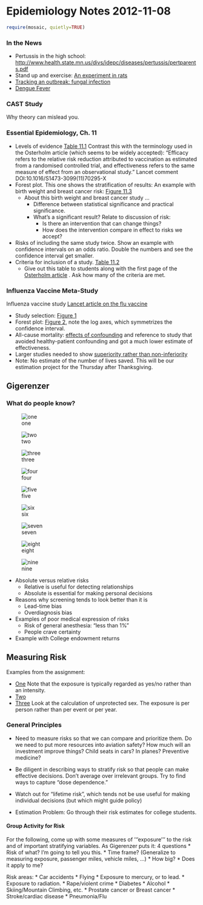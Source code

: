 Epidemiology Notes 2012-11-08
=====================
```r
require(mosaic, quietly=TRUE)
```

### In the News

* Pertussis in the high school: <http://www.health.state.mn.us/divs/idepc/diseases/pertussis/pertparents.pdf>
* Stand up and exercise: [An experiment in rats](http://well.blogs.nytimes.com/2012/11/07/can-exercise-protect-the-brain-from-fatty-foods/?ref=health)
* [Tracking an outbreak: fungal infection](http://www.nytimes.com/2012/11/06/health/doctors-chased-clues-to-identify-meningitis-outbreak.html?ref=health)
* [Dengue Fever](http://www.nytimes.com/2012/11/07/world/asia/alarm-over-indias-dengue-fever-epidemic.html?ref=health&_r=0)

### CAST Study

Why theory can mislead you.

### Essential Epidemiology, Ch. 11

* Levels of evidence [Table 11.1](../Public/Figures/EE-Table-11-1.png)  Contrast this with the terminology used in the Osterholm article (which seems to be widely accepted): "Efficacy refers to the relative risk reduction attributed to vaccination as estimated from a randomised controlled trial, and effectiveness refers to the same measure of effect from an observational study." Lancet comment DOI:10.1016/S1473-3099(11)70295-X
* Forest plot.  This one shows the stratification of results: An example with birth weight and breast cancer risk: [Figure 11.3](../Public/Figures/EE-Figure-11-3.png)
    * About this birth weight and breast cancer study ...
        * Difference between statistical significance and practical significance.
        * What's a significant result?  Relate to discussion of risk:
            * Is there an intervention that can change things?
            * How does the intervention compare in effect to risks we accept?
* Risks of including the same study twice.  Show an example with confidence intervals on an odds ratio.  Double the numbers and see the confidence interval get smaller.
* Criteria for inclusion of a study. [Table 11.2](../Public/Figures/EE-Table-11-2.png) 
    * Give out this table to students along with the first page of the [Osterholm article](https://moodle.macalester.edu/file.php/350/Readings/flu.pdf) .  Ask how many of the criteria are met.

### Influenza Vaccine Meta-Study

Influenza vaccine study [Lancet article on the flu vaccine](https://moodle.macalester.edu/mod/resource/view.php?id=15256)

* Study selection: [Figure 1](../Public/Figures/Osterholm-Lancet-Fig-1.png) 
* Forest plot: [Figure 2](../Public/Figures/Osterholm-Lancet-Fig-2.png), note the log axes, which symmetrizes the confidence interval.
* All-cause mortality: [effects of confounding](../Public/Figures/Osterholm-Lancet-Quote-1.pdf)  and reference to study that avoided healthy-patient confounding and got a much lower estimate of effectiveness.
* Larger studies needed to show [superiority rather than non-inferiority](../Public/Figures/Osterholm-Lancet-Quote-2.pdf)
* Note: No estimate of the number of lives saved.  This will be our estimation project for the Thursday after Thanksgiving.

Gigerenzer
----------

### What do people know?

![one](../Public/Figures/StatLit-Fig2.png)

![two](../Public/Figures/StatLit-Table3.png)

![three](../Public/Figures/StatLit-Table4.png)

![four](../Public/Figures/StatLit-Table5.png)

![five](../Public/Figures/StatLit-Fig6.png)

![six](../Public/Figures/StatLit-Fig7.png)

![seven](../Public/Figures/StatLit-Table7.png)

![eight](../Public/Figures/StatLit-Table8.png)

![nine](../Public/Figures/StatLit-Fig10.png)


* Absolute versus relative risks
   * Relative is useful for detecting relationships
   * Absolute is essential for making personal decisions
* Reasons why screening tends to look better than it is
    * Lead-time bias
    * Overdiagnosis bias
* Examples of poor medical expression of risks
    * Risk of general anesthesia: "less than 1%"
    * People crave certainty
* Example with College endowment returns

Measuring Risk
-------------

Examples from the assignment:

* [One](https://moodle.macalester.edu/mod/assign/view.php?id=25737&sid=14132&gid=14132&plugin=onlinetext&action=viewpluginassignsubmission&returnaction=grading&returnparams=) Note that the exposure is typically regarded as yes/no rather than an intensity.
* [Two](https://moodle.macalester.edu/mod/assign/view.php?id=25737&sid=14174&gid=14174&plugin=onlinetext&action=viewpluginassignsubmission&returnaction=grading&returnparams=)
* [Three](https://moodle.macalester.edu/mod/assign/view.php?id=25737&sid=14198&gid=14198&plugin=onlinetext&action=viewpluginassignsubmission&returnaction=grading&returnparams=) Look at the calculation of unprotected sex.  The exposure is per person rather than per event or per year.

### General Principles
* Need to measure risks so that we can compare and prioritize them.  Do we need to put more resources into aviation safety?  How much will an investment improve things?  Child seats in cars?  In planes?  Preventive medicine?
* Be diligent in describing ways to stratify risk so that people can make effective decisions.  Don't average over irrelevant groups.  Try to find ways to capture "dose dependence."
* Watch out for "lifetime risk", which tends not be use useful for making individual decisions (but which might guide policy)

* Estimation Problem: Go through their risk estimates for college students.

#### Group Activity for Risk
For the following, come up with some measures of '''exposure''' to the risk and of important stratifying variables. As Gigerenzer puts it: 4 questions
* Risk of what?  I'm going to tell you this.
* Time frame?  (Generalize to measuring exposure, passenger miles, vehicle miles, ...)
* How big?
* Does it apply to me?



Risk areas:
* Car accidents
* Flying
* Exposure to mercury, or to lead.
* Exposure to radiation.
* Rape/violent crime
* Diabetes
* Alcohol
* Skiing/Mountain Climbing, etc.
* Prostate cancer or Breast cancer
* Stroke/cardiac disease
* Pneumonia/Flu


